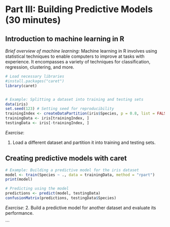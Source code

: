 # Part III: Building Predictive Models (30 minutes){-}
## Introduction to machine learning in R {-}

*Brief overview of machine learning:* Machine learning in R involves using statistical techniques to enable computers to improve at tasks with experience. It encompasses a variety of techniques for classification, regression, clustering, and more.

```r
# Load necessary libraries
#install.packages("caret")
library(caret)


# Example: Splitting a dataset into training and testing sets
data(iris)
set.seed(123) # Setting seed for reproducibility
trainingIndex <- createDataPartition(iris$Species, p = 0.8, list = FALSE)
trainingData <- iris[trainingIndex, ]
testingData <- iris[-trainingIndex, ]


```

*Exercise*:

1. Load a different dataset and partition it into training and testing sets.

## Creating predictive models with caret {-}

```r

# Example: Building a predictive model for the iris dataset
model <- train(Species ~ ., data = trainingData, method = "rpart")
print(model)

# Predicting using the model
predictions <- predict(model, testingData)
confusionMatrix(predictions, testingData$Species)

```

*Exercise*:
2. Build a predictive model for another dataset and evaluate its performance.


```

